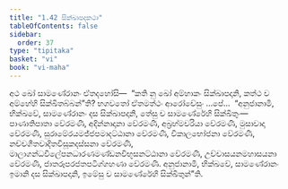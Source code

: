 ```yaml
---
title: "1.42 සික්ඛාපදකථා"
tableOfContents: false
sidebar:
  order: 37
type: "tipitaka"
basket: "vi"
book: "vi-maha"
---
```



<DynamicBreadcrumb />

<Division number="106" book="vi-maha">

<Paragraph number="473" book="vi-maha">
අථ ඛෝ සාමණේරානං ඒතදහෝසි—  “කති නු ඛෝ අම්හාකං සික්ඛාපදානි, කත්ථ ච අම්හේහි සික්ඛිතබ්බන්”ති? භගවතෝ ඒතමත්ථං ආරෝචේසුං …පේ…  “අනුජානාමි, භික්ඛවේ, සාමණේරානං දස සික්ඛාපදානි, තේසු ච සාමණේරේහි සික්ඛිතුං—  පාණාතිපාතා වේරමණී, අදින්නාදානා වේරමණී, අබ්‍රහ්මචරියා වේරමණී, මුසාවාදා වේරමණී, සුරාමේරයමජ්ජපමාදට්ඨානා වේරමණී, විකාලභෝජනා වේරමණී, නච්චගීතවාදිතවිසූකදස්සනා වේරමණී, මාලාගන්ධවිලේපනධාරණමණ්ඩනවිභූසනට්ඨානා වේරමණී, උච්චාසයනමහාසයනා වේරමණී, ජාතරූපරජතපටිග්ගහණා වේරමණී. අනුජානාමි, භික්ඛවේ, සාමණේරානං ඉමානි දස සික්ඛාපදානි, ඉමේසු ච සාමණේරේහි සික්ඛිතුන්”ති.
</Paragraph>
</Division>